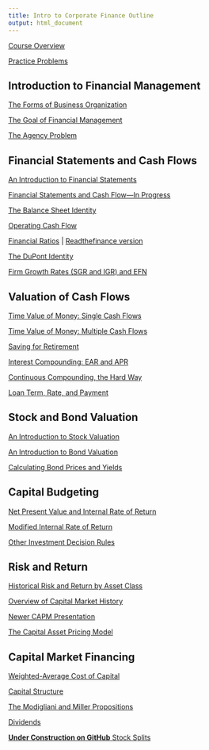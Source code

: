 ```yaml
---
title: Intro to Corporate Finance Outline
output: html_document
---
```


[Course Overview](https://financial-education.github.io/undergrad_corporate_finance_course_overview/)

[Practice Problems](https://financial-education.github.io/practice_problems_intro_corporate_finance)

## Introduction to Financial Management

[The Forms of Business Organization](https://financial-education.github.io/forms_of_business_organization/)

[The Goal of Financial Management](https://financial-education.github.io/the_goal_of_financial_management/)

[The Agency Problem](https://financial-education.github.io/agency-problem-org/)

<!-- (https://github.com/FinancialMarkets/5MinuteFinance/blob/master/Corporate_Finance/the_agency_problem/agency_problem.Rmd) -->

## Financial Statements and Cash Flows

[An Introduction to Financial Statements](https://financial-education.github.io/intro_to_financial_statements/)

[Financial Statements and Cash Flow---In Progress](https://financial-education.github.io/financial_statements_and_cash_flow/)

[The Balance Sheet Identity](http://financial-education.github.io/the_balance_sheet_identity/)

[Operating Cash Flow]()

[Financial Ratios](http://financialmarkets.github.io/5mf_Financial_Ratios) | [Readthefinance version](https://financial-education.github.io/financial_ratios/)

[The DuPont Identity](https://financial-education.github.io/DuPont_Identity)

[Firm Growth Rates (SGR and IGR) and EFN](https://financial-education.github.io/growth_rates_and_EFN/)


## Valuation of Cash Flows

[Time Value of Money: Single Cash Flows](https://financial-education.github.io/time_value_money_single_cash_flow/)

[Time Value of Money: Multiple Cash Flows](https://financial-education.github.io/time_value_money_multiple_cash_flows/)

[Saving for Retirement](https://financial-education.github.io/saving_for_retirement)

[Interest Compounding: EAR and APR](https://financialmarkets.github.io/5mf_apr_ear/)

[Continuous Compounding, the Hard Way](https://financial-education.github.io/continuous_compounding_the_hard_way/)

[Loan Term, Rate, and Payment](https://financialmarkets.github.io/5mf_loan_term_vs_payment/)

## Stock and Bond Valuation

[An Introduction to Stock Valuation](https://financial-education.github.io/intro_stock_valuation/)

[An Introduction to Bond Valuation](https://financial-education.github.io/intro_to_bond_valuation/)

[Calculating Bond Prices and Yields](https://financial-education.github.io/computing_bond_prices_and_yields/)

## Capital Budgeting

[Net Present Value and Internal Rate of Return](https://financial-education.github.io/npv_and_irr/)

[Modified Internal Rate of Return]()

[Other Investment Decision Rules](https://financialmarkets.github.io/5mf_other_investment_decision_rules/)

## Risk and Return

[Historical Risk and Return by Asset Class](https://financial-education.github.io/relative_performance_asset_classes/)

[Overview of Capital Market History](https://financial-education.github.io/overview_of_capital_market_history)

[Newer CAPM Presentation](http://financial-education.github.io/the_CAPM_intro_version)

[The Capital Asset Pricing Model]()

## Capital Market Financing

[Weighted-Average Cost of Capital](https://financial-education.github.io/wacc/)

[Capital Structure](https://matt-brigida.github.io/5mf-capital-structure/)

[The Modigliani and Miller Propositions](https://ztranche.com/corporate_finance/MM_propositions/)

[Dividends](https://financial-education.github.io/intro_dividends/)

[**Under Construction on GitHub**  Stock Splits](https://github.com/FinancialMarkets/5MinuteFinance/blob/master/Equity/stock_splits/stock_splits.Rmd)
